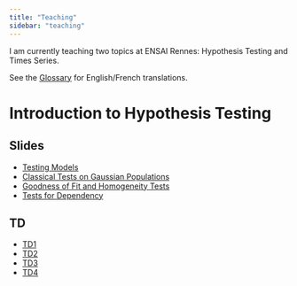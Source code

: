 ```yaml
---
title: "Teaching"
sidebar: "teaching"
---
```


I am currently teaching two topics at ENSAI Rennes: Hypothesis Testing and Times Series. 

See the [Glossary](teaching/hypothesis_testing/slides/glossary.qmd) for English/French translations.


# Introduction to Hypothesis Testing
## Slides

- [Testing Models](teaching/hypothesis_testing/slides/testing_models.qmd)
- [Classical Tests on Gaussian Populations](teaching/hypothesis_testing/slides/gaussian_populations.qmd)
- [Goodness of Fit and Homogeneity Tests](teaching/hypothesis_testing/slides/goodness_of_fit_chi2.qmd)
- [Tests for Dependency](teaching/hypothesis_testing/slides/dependency.qmd)




## TD

- [TD1](teaching/hypothesis_testing/TDs/TD1.qmd)
- [TD2](teaching/hypothesis_testing/TDs/TD2.qmd)
- [TD3](teaching/hypothesis_testing/TDs/TD3.qmd)
- [TD4](teaching/hypothesis_testing/TDs/TD4.qmd)